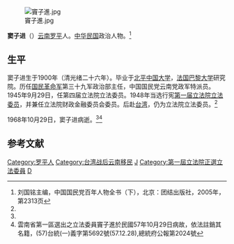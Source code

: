 [[File:竇子進.jpg|thumb]]

'''窦子进'''（{{bd|1900年||1968年|10月29日}}）[[云南|云南]][[罗平县|罗平]]人。[[中华民国|中华民国]]政治人物。<ref name=kmt>刘国铭主编，中国国民党百年人物全书（下），北京：团结出版社，2005年，第2313页</ref>

==生平==
窦子进生于1900年（清光绪二十六年）。毕业于[[北平中国大学|北平中国大学]]，[[法国|法国]][[巴黎大学|巴黎大学]]研究院。历任[[国民革命军|国民革命军]]第三十九军政治部主任，中国国民党云南党政军特派员。1945年9月29日，任第四届立法院立法委员。1948年当选行宪[[第1届中华民国立法委员名单|第一届立法院立法委员]]，并兼任立法院财政金融委员会委员。后赴[[台湾|台湾]]，仍为立法院立法委员。<ref name=kmt/>

1968年10月29日，窦子进病逝。<ref name=kmt/><ref>雲南省第一區選出之立法委員竇子進於民國57年10月29日病故，依法註銷其名籍，(57)台統(一)義字第5692號(57.12.28),總統府公報第2024號</ref>

==参考文献==
{{reflist}}

{{第4屆中華民國訓政時期立法委員名單}}
{{DEFAULTSORT:Dou窦}}
[[Category:罗平人|Category:罗平人]]
[[Category:台湾战后云南移民|Category:台湾战后云南移民]]
[[Category:窦姓|J]]
[[Category:第一屆立法院正選立法委員|Category:第一屆立法院正選立法委員]]
[[Category:巴黎大學校友|D]]